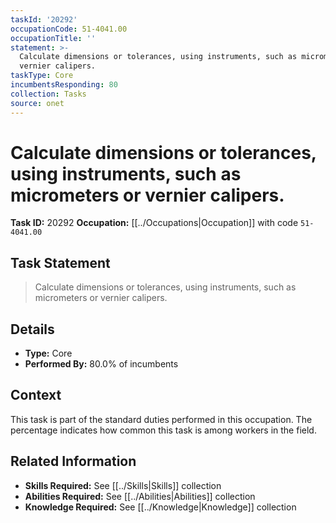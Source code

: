 ```yaml
---
taskId: '20292'
occupationCode: 51-4041.00
occupationTitle: ''
statement: >-
  Calculate dimensions or tolerances, using instruments, such as micrometers or
  vernier calipers.
taskType: Core
incumbentsResponding: 80
collection: Tasks
source: onet
---
```

# Calculate dimensions or tolerances, using instruments, such as micrometers or vernier calipers.

**Task ID:** 20292
**Occupation:** [[../Occupations|Occupation]] with code `51-4041.00`

## Task Statement

> Calculate dimensions or tolerances, using instruments, such as micrometers or vernier calipers.

## Details

- **Type:** Core
- **Performed By:** 80.0% of incumbents

## Context

This task is part of the standard duties performed in this occupation. The percentage indicates how common this task is among workers in the field.

## Related Information

- **Skills Required:** See [[../Skills|Skills]] collection
- **Abilities Required:** See [[../Abilities|Abilities]] collection
- **Knowledge Required:** See [[../Knowledge|Knowledge]] collection
